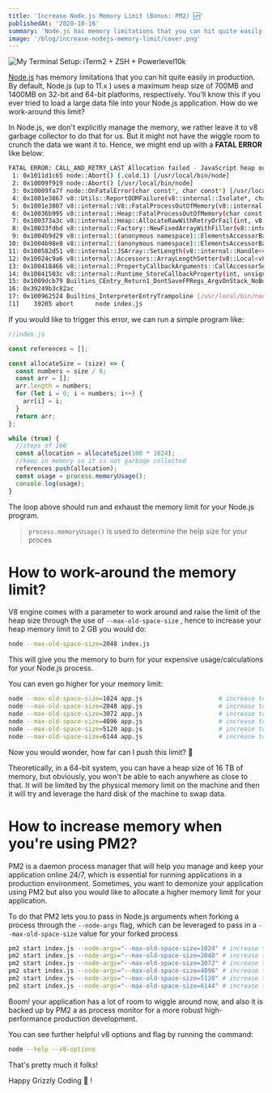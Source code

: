 ```yaml
---
title: 'Increase Node.js Memory Limit (Bonus: PM2) 🆙'
publishedAt: '2020-10-16'
summary: 'Node.js has memory limitations that you can hit quite easily in production. By default, Node.js (up to 11.x ) uses a maximum heap size of 700MB and 1400MB on 32-bit and 64-bit platforms, respectively. You’ll know this if you ever tried to load a large data file into your Node.js application. How do we work-around this limit? '
image: '/blog/increase-nodejs-memory-limit/cover.png'
---
```


![My Terminal Setup: iTerm2 + ZSH + Powerlevel10k](/blog/increase-nodejs-memory-limit/cover.png)

[Node.js](https://nodejs.org/en/) has memory limitations that you can hit quite easily in production. By default, Node.js (up to 11.x ) uses a maximum heap size of 700MB and 1400MB on 32-bit and 64-bit platforms, respectively. You’ll know this if you ever tried to load a large data file into your Node.js application. How do we work-around this limit?

In Node.js, we don't explicitly manage the memory, we rather leave it to v8 garbage collector to do that for us. But it might not have the wiggle room to crunch the data we want it to. Hence, we might end up with a **FATAL ERROR** like below:

```bash
FATAL ERROR: CALL_AND_RETRY_LAST Allocation failed - JavaScript heap out of memory
 1: 0x1011d1c65 node::Abort() (.cold.1) [/usr/local/bin/node]
 2: 0x10009f919 node::Abort() [/usr/local/bin/node]
 3: 0x10009fa7f node::OnFatalError(char const*, char const*) [/usr/local/bin/node]
 4: 0x1001e3867 v8::Utils::ReportOOMFailure(v8::internal::Isolate*, char const*, bool) [/usr/local/bin/node]
 5: 0x1001e3807 v8::internal::V8::FatalProcessOutOfMemory(v8::internal::Isolate*, char const*, bool) [/usr/local/bin/node]
 6: 0x10036b995 v8::internal::Heap::FatalProcessOutOfMemory(char const*) [/usr/local/bin/node]
 7: 0x100373a3c v8::internal::Heap::AllocateRawWithRetryOrFail(int, v8::internal::AllocationType, v8::internal::AllocationOrigin, v8::internal::AllocationAlignment) [/usr/local/bin/node]
 8: 0x10033fdbd v8::internal::Factory::NewFixedArrayWithFiller(v8::internal::RootIndex, int, v8::internal::Object, v8::internal::AllocationType) [/usr/local/bin/node]
 9: 0x1004b9d29 v8::internal::(anonymous namespace)::ElementsAccessorBase<v8::internal::(anonymous namespace)::FastHoleySmiElementsAccessor, v8::internal::(anonymous namespace)::ElementsKindTraits<(v8::internal::ElementsKind)1> >::GrowCapacityAndConvertImpl(v8::internal::Handle<v8::internal::JSObject>, unsigned int) [/usr/local/bin/node]
10: 0x1004b98e8 v8::internal::(anonymous namespace)::ElementsAccessorBase<v8::internal::(anonymous namespace)::FastHoleySmiElementsAccessor, v8::internal::(anonymous namespace)::ElementsKindTraits<(v8::internal::ElementsKind)1> >::SetLengthImpl(v8::internal::Isolate*, v8::internal::Handle<v8::internal::JSArray>, unsigned int, v8::internal::Handle<v8::internal::FixedArrayBase>) [/usr/local/bin/node]
11: 0x100582d51 v8::internal::JSArray::SetLength(v8::internal::Handle<v8::internal::JSArray>, unsigned int) [/usr/local/bin/node]
12: 0x10024c9a6 v8::internal::Accessors::ArrayLengthSetter(v8::Local<v8::Name>, v8::Local<v8::Value>, v8::PropertyCallbackInfo<v8::Boolean> const&) [/usr/local/bin/node]
13: 0x100418466 v8::internal::PropertyCallbackArguments::CallAccessorSetter(v8::internal::Handle<v8::internal::AccessorInfo>, v8::internal::Handle<v8::internal::Name>, v8::internal::Handle<v8::internal::Object>) [/usr/local/bin/node]
14: 0x10041503c v8::internal::Runtime_StoreCallbackProperty(int, unsigned long*, v8::internal::Isolate*) [/usr/local/bin/node]
15: 0x1009dcb79 Builtins_CEntry_Return1_DontSaveFPRegs_ArgvOnStack_NoBuiltinExit [/usr/local/bin/node]
16: 0x39249b3c82ac
17: 0x100962524 Builtins_InterpreterEntryTrampoline [/usr/local/bin/node]
[1]    39205 abort      node index.js
```

If you would like to trigger this error, we can run a simple program like:

```jsx
//index.js

const references = [];

const allocateSize = (size) => {
  const numbers = size / 8;
  const arr = [];
  arr.length = numbers;
  for (let i = 0; i < numbers; i++) {
    arr[i] = i;
  }
  return arr;
};

while (true) {
  //steps of 100
  const allocation = allocateSize(100 * 1024);
  //keep in memory so it is not garbage collected
  references.push(allocation);
  const usage = process.memoryUsage();
  console.log(usage);
}
```

The loop above should run and exhaust the memory limit for your Node.js program.

> `process.memoryUsage()` is used to determine the help size for your proces

# How to work-around the memory limit?

V8 engine comes with a parameter to work around and raise the limit of the heap size through the use of `--max-old-space-size` , hence to increase your heap memory limit to 2 GB you would do:

```bash
node --max-old-space-size=2048 index.js
```

This will give you the memory to burn for your expensive usage/calculations for your Node.js process.

You can even go higher for your memory limit:

```bash
node --max-old-space-size=1024 app.js                     # increase to 1gb
node --max-old-space-size=2048 app.js                     # increase to 2gb
node --max-old-space-size=3072 app.js                     # increase to 3gb
node --max-old-space-size=4096 app.js                     # increase to 4gb
node --max-old-space-size=5120 app.js                     # increase to 5gb
node --max-old-space-size=6144 app.js                     # increase to 6gb
```

Now you would wonder, how far can I push this limit? 🤔

Theoretically, in a 64-bit system, you can have a heap size of 16 TB of memory, but obviously, you won't be able to each anywhere as close to that. It will be limited by the physical memory limit on the machine and then it will try and leverage the hard disk of the machine to swap data.

# How to increase memory when you're using PM2?

PM2 is a daemon process manager that will help you manage and keep your application online 24/7, which is essential for running applications in a production environment. Sometimes, you want to demonize your application using PM2 but also you would like to allocate a higher memory limit for your application.

To do that PM2 lets you to pass in Node.js arguments when forking a process through the `--node-args` flag, which can be leveraged to pass in a `--max-old-space-size` value for your forked process

```bash
pm2 start index.js --node-args="--max-old-space-size=1024" # increase to 1gb
pm2 start index.js --node-args="--max-old-space-size=2048" # increase to 2gb
pm2 start index.js --node-args="--max-old-space-size=3072" # increase to 3gb
pm2 start index.js --node-args="--max-old-space-size=4096" # increase to 4gb
pm2 start index.js --node-args="--max-old-space-size=5120" # increase to 5gb
pm2 start index.js --node-args="--max-old-space-size=6144" # increase to 6gb
```

Boom! your application has a lot of room to wiggle around now, and also it is backed up by PM2 a as process monitor for a more robust high-performance production development.

You can see further helpful v8 options and flag by running the command:

```bash
node --help --v8-options
```

That's pretty much it folks!

Happy Grizzly Coding 🐻 !
